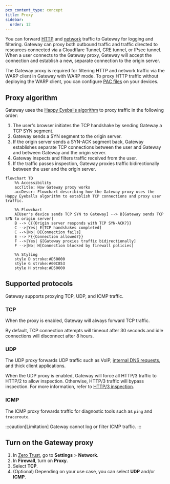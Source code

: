 ```yaml
---
pcx_content_type: concept
title: Proxy
sidebar:
  order: 12
---
```



You can forward [HTTP](/cloudflare-one/policies/gateway/initial-setup/http/) and [network](/cloudflare-one/policies/gateway/initial-setup/network/) traffic to Gateway for logging and filtering. Gateway can proxy both outbound traffic and traffic directed to resources connected via a Cloudflare Tunnel, GRE tunnel, or IPsec tunnel. When a user connects to the Gateway proxy, Gateway will accept the connection and establish a new, separate connection to the origin server.

The Gateway proxy is required for filtering HTTP and network traffic via the WARP client in Gateway with WARP mode. To proxy HTTP traffic without deploying the WARP client, you can configure [PAC files](/cloudflare-one/connections/connect-devices/agentless/pac-files/) on your devices.

## Proxy algorithm

Gateway uses the [Happy Eyeballs algorithm](https://datatracker.ietf.org/doc/html/rfc6555) to proxy traffic in the following order:

1. The user's browser initiates the TCP handshake by sending Gateway a TCP SYN segment.
2. Gateway sends a SYN segment to the origin server.
3. If the origin server sends a SYN-ACK segment back, Gateway establishes separate TCP connections between the user and Gateway and between Gateway and the origin server.
4. Gateway inspects and filters traffic received from the user.
5. If the traffic passes inspection, Gateway proxies traffic bidirectionally between the user and the origin server.

```mermaid
flowchart TD
    %% Accessibility
    accTitle: How Gateway proxy works
    accDescr: Flowchart describing how the Gateway proxy uses the Happy Eyeballs algorithm to establish TCP connections and proxy user traffic.

    %% Flowchart
    A[User's device sends TCP SYN to Gateway] --> B[Gateway sends TCP SYN to origin server]
    B --> C{{Origin server responds with TCP SYN-ACK?}}
    C -->|Yes| E[TCP handshakes completed]
    C -->|No| D[Connection fails]
    E --> F{{Connection allowed?}}
    F -->|Yes| G[Gateway proxies traffic bidirectionally]
    F -->|No| H[Connection blocked by firewall policies]

    %% Styling
    style D stroke:#D50000
    style G stroke:#00C853
    style H stroke:#D50000
```

## Supported protocols

Gateway supports proxying TCP, UDP, and ICMP traffic.

### TCP

When the proxy is enabled, Gateway will always forward TCP traffic.

By default, TCP connection attempts will timeout after 30 seconds and idle connections will disconnect after 8 hours.

### UDP

The UDP proxy forwards UDP traffic such as VoIP, [internal DNS requests](/cloudflare-one/connections/connect-networks/private-net/cloudflared/private-dns/), and thick client applications.

When the UDP proxy is enabled, Gateway will force all HTTP/3 traffic to HTTP/2 to allow inspection. Otherwise, HTTP/3 traffic will bypass inspection. For more information, refer to [HTTP/3 inspection](/cloudflare-one/policies/gateway/http-policies/http3/).

### ICMP <Badge text="Beta" variant="caution" size="small" />

The ICMP proxy forwards traffic for diagnostic tools such as `ping` and `traceroute`.

:::caution[Limitation]
Gateway cannot log or filter ICMP traffic.
:::

## Turn on the Gateway proxy

1. In [Zero Trust](https://one.dash.cloudflare.com), go to **Settings** > **Network**.
2. In **Firewall**, turn on **Proxy**.
3. Select **TCP**.
4. (Optional) Depending on your use case, you can select **UDP** and/or **ICMP**.
